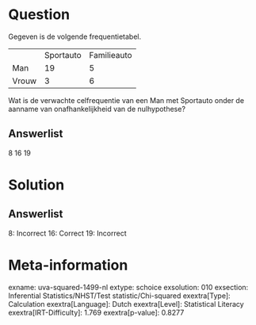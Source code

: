 Question
========

Gegeven is de volgende frequentietabel.

  ------- ----------- -------------
          Sportauto   Familieauto
  Man     19          5
  Vrouw   3           6
  ------- ----------- -------------

Wat is de verwachte celfrequentie van een Man met Sportauto onder de
aanname van onafhankelijkheid van de nulhypothese?

Answerlist
----------

8
16
19

Solution
========

Answerlist
----------

8: Incorrect
16: Correct
19: Incorrect

Meta-information
================
exname: uva-squared-1499-nl
extype: schoice
exsolution: 010
exsection: Inferential Statistics/NHST/Test statistic/Chi-squared
exextra[Type]: Calculation
exextra[Language]: Dutch
exextra[Level]: Statistical Literacy
exextra[IRT-Difficulty]: 1.769
exextra[p-value]: 0.8277
